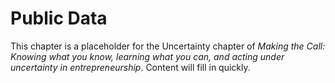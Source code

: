 # Public Data

This chapter is a placeholder for the Uncertainty chapter of *Making the Call: Knowing what you know, learning what you can, and acting under uncertainty in entrepreneurship*. Content will fill in quickly.

